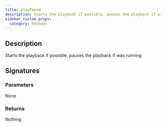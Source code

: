 ```yaml
---
title: playPause
description: Starts the playback if possible, pauses the playback if was running
sidebar_custom_props:
  category: Methods
---
```




## Description
Starts the playback if possible, pauses the playback if was running 

## Signatures

<TypeTable>
    <TypeRow type="js" name="playPause(): void;" />
    <TypeRow type="net" name="void PlayPause()" />
    <TypeRow type="android" name="fun playPause(): Unit" />
</TypeTable>

### Parameters 
None 

### Returns 
Nothing 
